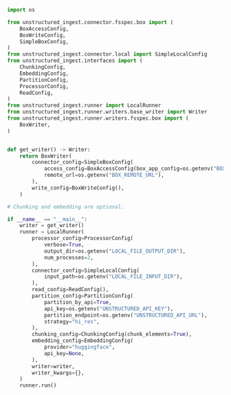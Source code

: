 ```python Python Ingest v1
import os

from unstructured_ingest.connector.fsspec.box import (
    BoxAccessConfig,
    BoxWriteConfig,
    SimpleBoxConfig,
)
from unstructured_ingest.connector.local import SimpleLocalConfig
from unstructured_ingest.interfaces import (
    ChunkingConfig,
    EmbeddingConfig,
    PartitionConfig,
    ProcessorConfig,
    ReadConfig,
)
from unstructured_ingest.runner import LocalRunner
from unstructured_ingest.runner.writers.base_writer import Writer
from unstructured_ingest.runner.writers.fsspec.box import (
    BoxWriter,
)


def get_writer() -> Writer:
    return BoxWriter(
        connector_config=SimpleBoxConfig(
            access_config=BoxAccessConfig(box_app_config=os.getenv("BOX_APP_CONFIG_PATH")),
            remote_url=os.getenv("BOX_REMOTE_URL"),
        ),
        write_config=BoxWriteConfig(),
    )

# Chunking and embedding are optional.

if __name__ == "__main__":
    writer = get_writer()
    runner = LocalRunner(
        processor_config=ProcessorConfig(
            verbose=True,
            output_dir=os.getenv("LOCAL_FILE_OUTPUT_DIR"),
            num_processes=2,
        ),
        connector_config=SimpleLocalConfig(
            input_path=os.getenv("LOCAL_FILE_INPUT_DIR"),
        ),
        read_config=ReadConfig(),
        partition_config=PartitionConfig(
            partition_by_api=True,
            api_key=os.getenv("UNSTRUCTURED_API_KEY"),
            partition_endpoint=os.getenv("UNSTRUCTURED_API_URL"),
            strategy="hi_res",
        ),
        chunking_config=ChunkingConfig(chunk_elements=True),
        embedding_config=EmbeddingConfig(
            provider="huggingface",
            api_key=None,
        ),
        writer=writer,
        writer_kwargs={},
    )
    runner.run()
```
